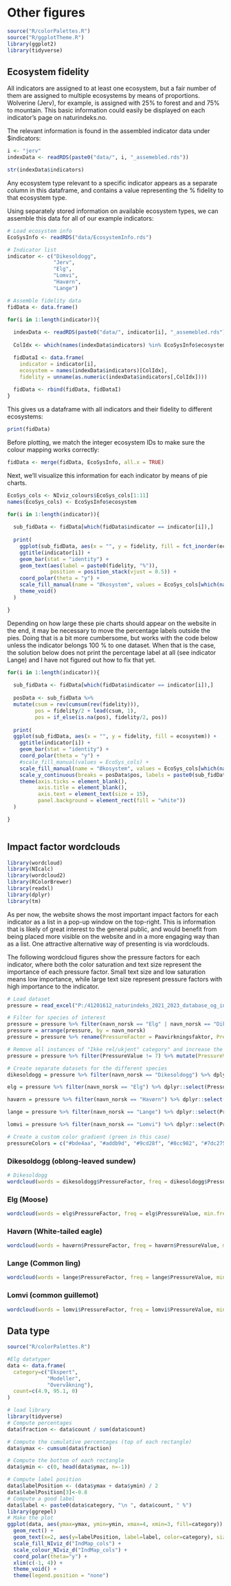 # Other figures

```r
source("R/colorPalettes.R")
source("R/ggplotTheme.R")
library(ggplot2)
library(tidyverse)
```


## Ecosystem fidelity
All indicators are assigned to at least one ecosystem, but a fair number of them are assigned to multiple ecosystems by means of proportions. Wolverine (Jerv), for example, is assigned with 25\% to forest and and 75\% to mountain. This basic information could easily be displayed on each indicator's page on naturindeks.no. 

The relevant information is found in the assembled indicator data under $indicators: 

```r

i <- "jerv"
indexData <- readRDS(paste0("data/", i, "_assemebled.rds"))

str(indexData$indicators)

```

Any ecosystem type relevant to a specific indicator appears as a separate column in this dataframe, and contains a value representing the \% fidelity to that ecosystem type. 

Using separately stored information on available ecosystem types, we can assemble this data for all of our example indicators: 

```r
# Load ecosystem info
EcoSysInfo <- readRDS("data/EcosystemInfo.rds")

# Indicator list
indicator <- c("Dikesoldogg",
               "Jerv",
               "Elg",
               "Lomvi",
               "Havørn",
               "Lange")

# Assemble fidelity data
fidData <- data.frame()

for(i in 1:length(indicator)){
  
  indexData <- readRDS(paste0("data/", indicator[i], "_assemebled.rds"))
  
  ColIdx <- which(names(indexData$indicators) %in% EcoSysInfo$ecosystem)

  fidDataI <- data.frame(
    indicator = indicator[i],
    ecosystem = names(indexData$indicators)[ColIdx],
    fidelity = unname(as.numeric(indexData$indicators[,ColIdx])))
  
  fidData <- rbind(fidData, fidDataI)
}

```

This gives us a dataframe with all indicators and their fidelity to different ecosystems: 
```r
print(fidData)
```

Before plotting, we match the integer ecosystem IDs to make sure the colour mapping works correctly: 

```r
fidData <- merge(fidData, EcoSysInfo, all.x = TRUE)
```

Next, we'll visualize this information for each indicator by means of pie charts. 

```r
EcoSys_cols <- NIviz_colours$EcoSys_cols[1:11]
names(EcoSys_cols) <- EcoSysInfo$ecosystem

for(i in 1:length(indicator)){
  
  sub_fidData <- fidData[which(fidData$indicator == indicator[i]),]
  
  print(
    ggplot(sub_fidData, aes(x = "", y = fidelity, fill = fct_inorder(ecosystem))) +
    ggtitle(indicator[i]) + 
    geom_bar(stat = "identity") +
    geom_text(aes(label = paste0(fidelity, "%")),
              position = position_stack(vjust = 0.5)) +
    coord_polar(theta = "y") +
    scale_fill_manual(name = "Økosystem", values = EcoSys_cols[which(names(EcoSys_cols) %in% sub_fidData$ecosystem)]) + 
    theme_void()
  )

}

```
Depending on how large these pie charts should appear on the website in the end, it may be necessary to move the percentage labels outside the pies. Doing that is a bit more cumbersome, but works with the code below unless the indicator belongs 100 \% to one dataset. When that is the case, the solution below does not print the percentage label at all (see indicator Lange) and I have not figured out how to fix that yet. 


```r
for(i in 1:length(indicator)){
  
  sub_fidData <- fidData[which(fidData$indicator == indicator[i]),]
  
  posData <- sub_fidData %>% 
  mutate(csum = rev(cumsum(rev(fidelity))), 
         pos = fidelity/2 + lead(csum, 1),
         pos = if_else(is.na(pos), fidelity/2, pos))
  
  print(
  ggplot(sub_fidData, aes(x = "", y = fidelity, fill = ecosystem)) +
    ggtitle(indicator[i]) + 
    geom_bar(stat = "identity") +
    coord_polar(theta = "y") +
    #scale_fill_manual(values = EcoSys_cols) + 
    scale_fill_manual(name = "Økosystem", values = EcoSys_cols[which(names(EcoSys_cols) %in% sub_fidData$ecosystem)]) + 
    scale_y_continuous(breaks = posData$pos, labels = paste0(sub_fidData$fidelity, "%")) +
    theme(axis.ticks = element_blank(),
          axis.title = element_blank(),
          axis.text = element_text(size = 15), 
          panel.background = element_rect(fill = "white"))
  )

}



```

## Impact factor wordclouds
```r

library(wordcloud)
library(NIcalc)
library(wordcloud2)
library(RColorBrewer)
library(readxl)
library(dplyr)
library(tm)

```
As per now, the website shows the most important impact factors for each indicator as a list in a pop-up window on the top-right. This is information that is likely of great interest to the general public, and would benefit from being placed more visible on the website and in a more engaging way than as a list. One attractive alternative way of presenting is via wordclouds. 

The following wordcloud figures show the pressure factors for each indicator, where both the color saturation and text size represent the importance of each pressure factor. Small text size and low saturation means low importance, while large text size represent pressure factors with high importance to the indicator.  
```r

# Load dataset
pressure = read_excel("P:/41201612_naturindeks_2021_2023_database_og_innsynslosning/Pilot_Forbedring_Innsynsløsning/R/Indikator_paavirkning.xlsx")

# Filter for species of interest
pressure = pressure %>% filter(navn_norsk == "Elg" | navn_norsk == "Dikesoldogg" | navn_norsk == "Havørn" | navn_norsk == "Lange" | navn_norsk == "Jerv" | navn_norsk == "Lomvi") # NB - Jerv was not included in the provided excel file
pressure = arrange(pressure, by = navn_norsk)
pressure = pressure %>% rename(PressureFactor = Paavirkningsfaktor, PressureValue = FK_PaavirkningsverdiID)

# Remove all instances of "Ikke rel/ukjent" category" and increase the value of pressure factors for better contrast in wordcloud figures
pressure = pressure %>% filter(PressureValue != 7) %>% mutate(PressureValue = PressureValue*2) 

# Create separate datasets for the different species
dikesoldogg = pressure %>% filter(navn_norsk == "Dikesoldogg") %>% dplyr::select(PressureFactor, PressureValue)

elg = pressure %>% filter(navn_norsk == "Elg") %>% dplyr::select(PressureFactor, PressureValue)

havørn = pressure %>% filter(navn_norsk == "Havørn") %>% dplyr::select(PressureFactor, PressureValue)

lange = pressure %>% filter(navn_norsk == "Lange") %>% dplyr::select(PressureFactor, PressureValue)

lomvi = pressure %>% filter(navn_norsk == "Lomvi") %>% dplyr::select(PressureFactor, PressureValue)

# Create a custom color gradient (green in this case)
pressureColors = c("#bde4aa", "#addb9d", "#9cd28f", "#8cc982", "#7dc275", "#6cb967", "#5db15a", "#50a54e", "#479845", "#3f8c3b", "#367e31", "#2e7228", "#25661f") 

```

### Dikesoldogg (oblong-leaved sundew)
```r

# Dikesoldogg
wordcloud(words = dikesoldogg$PressureFactor, freq = dikesoldogg$PressureValue, min.freq = 1, max.words = 200, random.order = FALSE, rot.per = 0.35, colors = pressureColors, scale = c(1.5, 0.5)) # use rot.per to set the percentage of words that are at a 90 degree angle

```

### Elg (Moose)
```r

wordcloud(words = elg$PressureFactor, freq = elg$PressureValue, min.freq = 1, max.words = 200, random.order = FALSE, rot.per = 0.35, colors = pressureColors, scale = c(1.5, 0.5))

```

### Havørn (White-tailed eagle)
```r

wordcloud(words = havørn$PressureFactor, freq = havørn$PressureValue, min.freq = 1, max.words = 200, random.order = FALSE, rot.per = 0.35, colors = pressureColors, scale = c(1.5, 0.5))

```


### Lange (Common ling) 
```r

wordcloud(words = lange$PressureFactor, freq = lange$PressureValue, min.freq = 1, max.words = 200, random.order = FALSE, rot.per = 0.35, colors = pressureColors, scale = c(1.5, 0.5))

```


### Lomvi (common guillemot)
```r

wordcloud(words = lomvi$PressureFactor, freq = lomvi$PressureValue, min.freq = 1, max.words = 200, random.order = FALSE, rot.per = 0.35, colors = pressureColors, scale = c(1.5, 0.5))

```

## Data type
```r
source("R/colorPalettes.R")
```

```r
#Elg datatyper
data <- data.frame(
  category=c("Ekspert", 
             "Modeller", 
             "Overvåkning"),
  count=c(4.9, 95.1, 0)
)

# load library
library(tidyverse)
# Compute percentages
data$fraction <- data$count / sum(data$count)

# Compute the cumulative percentages (top of each rectangle)
data$ymax <- cumsum(data$fraction)

# Compute the bottom of each rectangle
data$ymin <- c(0, head(data$ymax, n=-1))

# Compute label position
data$labelPosition <- (data$ymax + data$ymin) / 2
data$labelPosition[3]<-0.8
# Compute a good label
data$label <- paste0(data$category, "\n ", data$count, " %")
library(ggrepel)
# Make the plot
ggplot(data, aes(ymax=ymax, ymin=ymin, xmax=4, xmin=3, fill=category)) +
  geom_rect() +
  geom_text(x=2, aes(y=labelPosition, label=label, color=category), size=2.5) + # x here controls label position (inner / outer)
  scale_fill_NIviz_d("IndMap_cols") +
  scale_colour_NIviz_d("IndMap_cols") +
  coord_polar(theta="y") +
  xlim(c(-1, 4)) +
  theme_void() +
  theme(legend.position = "none")


```
